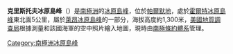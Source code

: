 {{Coord|74|49|S|73|47|W|source:GNIS|display=title}}

'''克里斯托夫冰原島峰'''（{{lang-en|Christoph Nunatak}}）是[[南極洲|南極洲]]的[[冰原島峰|冰原島峰]]，位於[[帕爾默地|帕爾默地]]，處於[[霍爾特冰原島峰|霍爾特冰原島峰]]東北面5公里，屬於[[萊昂冰原島峰|萊昂冰原島峰]]的一部分，海拔高度約1,300米，[[美國地質調查局|美國地質調查局]]根據測量和該國海軍的空中照片繪入地圖，現時由[[南極條約體系|南極條約體系]]管理。

{{Antarctica-geo-stub}}
[[Category:南極洲冰原島峰|Category:南極洲冰原島峰]]